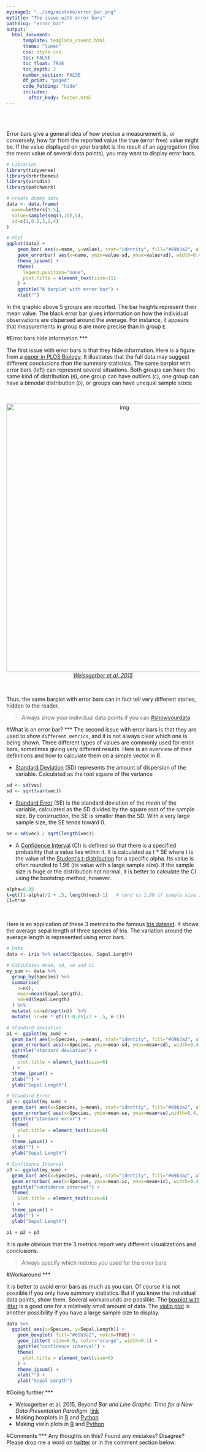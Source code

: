 ```yaml
---
myimage1: "../img/mistake/error_bar.png"
mytitle: "The issue with error bars"
pathSlug: "error_bar"
output:
  html_document:
      template: template_caveat.html
      theme: "lumen"
      css: style.css
      toc: FALSE
      toc_float: TRUE
      toc_depth: 2
      number_section: FALSE
      df_print: "paged"
      code_folding: "hide"
      includes:
        after_body: footer.html
---
```


<br><br>
<div class="mycontent">


Error bars give a general idea of how precise a measurement is, or conversely, how far from the reported value the true (error free) value might be. If the value displayed on your barplot is the result of an aggregation (like the mean value of several data points), you may want to display error bars.


```r
# Libraries
library(tidyverse)
library(hrbrthemes)
library(viridis)
library(patchwork)

# create dummy data
data <- data.frame(
  name=letters[1:5],
  value=sample(seq(4,15),5),
  sd=c(1,0.2,3,2,4)
)

# Plot
ggplot(data) +
    geom_bar( aes(x=name, y=value), stat="identity", fill="#69b3a2", alpha=0.7, width=0.5) +
    geom_errorbar( aes(x=name, ymin=value-sd, ymax=value+sd), width=0.4, colour="black", alpha=0.9, size=1) +
    theme_ipsum() +
    theme(
      legend.position="none",
      plot.title = element_text(size=11)
    ) +
    ggtitle("A barplot with error bar") +
    xlab("")

```


In the graphic above 5 groups are reported. The bar heights represent their mean value. The black error bar gives information on how the individual observations are dispersed around the average. For instance, it appears that measurements in group `B` are more precise than in group `E`.



#Error bars hide information
***

The first issue with error bars is that they hide information. Here is a figure from a [paper in PLOS Biology](http://journals.plos.org/plosbiology/article?id=10.1371/journal.pbio.1002128). It illustrates that the full data may suggest different conclusions than the summary statistics. The same barplot with error bars (left) can represent several situations. Both groups can have the same kind of distribution (`B`), one group can have outliers (`C`), one group can have a bimodal distribution (`D`), or groups can have unequal sample sizes:


<br>

<center>
<img src="IMG/error_bar_article.png" alt="img" width="600" height="700">
</center>

<center>
*[Weissgerber et al. 2015](http://journals.plos.org/plosbiology/article?id=10.1371/journal.pbio.1002128)*
</center>

<br>


Thus, the same barplot with error bars can in fact tell very different stories, hidden to the reader.

>Always show your individual data points if you can [#showyourdata](https://twitter.com/search?q=%23showyourdata&src=typd)



#What is an error bar?
***
The second issue with error bars is that they are used to show `different metrics`, and it is not always clear which one is being shown. Three different types of values are commonly used for error bars, sometimes giving very different results. Here is an overview of their definitions and how to calculate them on a simple vector in R.

- [Standard Deviation](https://en.wikipedia.org/wiki/Standard_deviation) (SD) represents the amount of  dispersion of the variable. Calculated as the root square of the variance
```r
sd <- sd(vec)
sd <- sqrt(var(vec))
```

- [Standard Error](https://en.wikipedia.org/wiki/Standard_error) (SE) is the standard deviation of the *mean* of the variable, calculated as the SD divided by the square root of the sample size. By construction, the SE is smaller than the SD. With a very large sample size, the SE tends toward 0.
```r
se = sd(vec) / sqrt(length(vec))
```

- A [Confidence Interval](https://en.wikipedia.org/wiki/Confidence_interval) (CI) is defined so that there is a specified probability that a value lies within it. It is calculated as t * SE where t is the value of the [Student’s t-distribution](https://en.wikipedia.org/wiki/Student%27s_t-distribution) for a specific alpha. Its value is often rounded to 1.96 (its value with a large sample size). If the sample size is huge or the distribution not normal, it is better to calculate the CI using the bootstrap method, however.
```r
alpha=0.05
t=qt((1-alpha)/2 + .5, length(vec)-1)   # tend to 1.96 if sample size is big enough
CI=t*se
```

<br>

Here is an application of these 3 metrics to the famous [Iris dataset](https://stat.ethz.ch/R-manual/R-devel/library/datasets/html/iris.html). It shows the average sepal length of three species of Iris. The variation around the average length is represented using error bars.

```r
# Data
data <- iris %>% select(Species, Sepal.Length)

# Calculates mean, sd, se and ci
my_sum <- data %>%
  group_by(Species) %>%
  summarise(
    n=n(),
    mean=mean(Sepal.Length),
    sd=sd(Sepal.Length)
  ) %>%
  mutate( se=sd/sqrt(n))  %>%
  mutate( ic=se * qt((1-0.05)/2 + .5, n-1))

# Standard deviation
p1 <- ggplot(my_sum) +
  geom_bar( aes(x=Species, y=mean), stat="identity", fill="#69b3a2", alpha=0.7, width=0.6) +
  geom_errorbar( aes(x=Species, ymin=mean-sd, ymax=mean+sd), width=0.4, colour="black", alpha=0.9, size=1) +
  ggtitle("standard deviation") +
  theme(
    plot.title = element_text(size=6)
  ) +
  theme_ipsum() +
  xlab("") +
  ylab("Sepal Length")

# Standard Error
p2 <- ggplot(my_sum) +
  geom_bar( aes(x=Species, y=mean), stat="identity", fill="#69b3a2", alpha=0.7, width=0.6) +
  geom_errorbar( aes(x=Species, ymin=mean-se, ymax=mean+se),width=0.4, colour="black", alpha=0.9, size=1) +
  ggtitle("standard error") +
  theme(
    plot.title = element_text(size=6)
  ) +
  theme_ipsum() +
  xlab("") +
  ylab("Sepal Length")

# Confidence Interval
p3 <- ggplot(my_sum) +
  geom_bar( aes(x=Species, y=mean), stat="identity", fill="#69b3a2", alpha=0.7, width=0.6) +
  geom_errorbar( aes(x=Species, ymin=mean-ic, ymax=mean+ic), width=0.4, colour="black", alpha=0.9, size=1) +
  ggtitle("confidence interval") +
  theme(
    plot.title = element_text(size=6)
  ) +
  theme_ipsum() +
  xlab("") +
  ylab("Sepal Length")

p1 + p2 + p3
```

It is quite obvious that the 3 metrics report very different visualizations and conclusions.

>Always specify which metrics you used for the error bars



#Workaround
***

It is better to avoid error bars as much as you can. Of course it is not possible if you only have summary statistics. But if you know the individual data points, show them. Several workarounds are possible. The [boxplot with jitter](http://www.data-to-viz.com/caveat/boxplot.html) is a good one for a relatively small amount of data. The [violin plot](https://www.data-to-viz.com/graph/violin.html) is another possibility if you have a large sample size to display.

```r
data %>%
  ggplot( aes(x=Species, y=Sepal.Length)) +
    geom_boxplot( fill="#69b3a2", notch=TRUE) +
    geom_jitter( size=0.9, color="orange", width=0.1) +
    ggtitle("confidence interval") +
    theme(
      plot.title = element_text(size=6)
    ) +
    theme_ipsum() +
    xlab("") +
    ylab("Sepal Length")
```



#Going further
***

- Weissgerber et al. 2015, *Beyond Bar and Line Graphs: Time for a New Data Presentation Paradigm*. [link](http://journals.plos.org/plosbiology/article?id=10.1371/journal.pbio.1002128)
- Making boxplots in [R](https://www.r-graph-gallery.com/boxplot/) and [Python](https://python-graph-gallery.com/boxplot/)
- Making violin plots in [R](https://www.r-graph-gallery.com/violin/) and [Python](https://python-graph-gallery.com/violin/)


#Comments
***
Any thoughts on this? Found any mistakes? Disagree? Please drop me a word on [twitter](https://twitter.com/R_Graph_Gallery) or in the comment section below:
<br>


</div>














